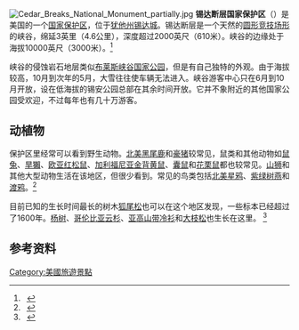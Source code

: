 [[File:Cedar_Breaks_National_Monument_partially.jpg|thumb]]
'''锡达断层国家保护区'''（{{lang|en|Cedar Breaks National Monument }}）是美国的一个[[国家保护区|国家保护区]]，位于[[犹他州|犹他州]][[锡达城|锡达城]]。锡达断层是一个天然的[[圆形竞技场|圆形竞技场形]]的峡谷，绵延3英里（4.6公里），深度超过2000英尺（610米）。峡谷的边缘处于海拔10000英尺（3000米）。<ref> 
  {{cite web
  | url = http://www.nps.gov/cebr/index.htm
  | title = Cedar Breaks
  | publisher = National Park Service
  |accessdate = 2010-06-18 }}</ref>

峡谷的侵蚀岩石地层类似[[布莱斯峡谷国家公园|布莱斯峡谷国家公园]]，但是有自己独特的外观。由于海拔较高，10月到次年的5月，大雪往往使车辆无法进入。峡谷游客中心只在6月到10月开放，设在低海拔的锡安公园总部在其余时间开放。它并不象附近的其他国家公园受欢迎，不过每年也有几十万游客。

==动植物==

保护区里经常可以看到野生动物。[[北美黑尾鹿|北美黑尾鹿]]和[[豪猪|豪猪]]较常见，鼠类和其他动物如[[鼠兔|鼠兔]]、[[旱獺|旱獺]]、[[欧亚红松鼠|欧亚红松鼠]]、[[加利福尼亚金背黄鼠|加利福尼亚金背黄鼠]]、[[囊鼠科|囊鼠]]和[[花栗鼠|花栗鼠]]都也较常见。[[山狮|山狮]]和其他大型动物生活在该地区，但很少看到。常见的鸟类包括[[北美星鸦|北美星鸦]]、[[紫绿树燕|紫绿树燕]]和[[渡鸦|渡鸦]]。<ref> 
  {{cite web
  | url = http://www.nps.gov/cebr/naturescience/animals.htm
  | title = Cedar Breaks National Monument - Animals
  | publisher = National Park Service
  |accessdate = 2010-06-18 }}</ref>

目前已知的生长时间最长的树木[[狐尾松|狐尾松]]也可以在这个地区发现，一些标本已经超过了1600年。[[杨树|杨树]]、[[哥伦比亚云杉|哥伦比亚云杉]]、[[亚高山带冷衫|亚高山带冷衫]]和[[大枝松|大枝松]]也生长在这里。
<ref>
  {{cite web
  | url= http://www.nps.gov/cebr/naturescience/treesandshrubs.htm
  | title = Cedar Breaks National Monument - Trees and Shrubs
  | publisher = National Park Service
  | accessdate =2010-06-18}}</ref>

==参考资料==
{{reflist}}

[[Category:美國旅遊景點|Category:美國旅遊景點]]